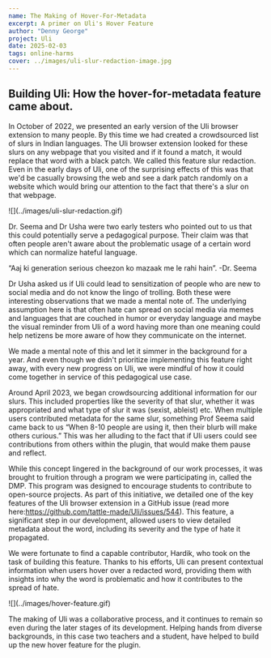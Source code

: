 ```yaml
---
name: The Making of Hover-For-Metadata
excerpt: A primer on Uli's Hover Feature
author: "Denny George"
project: Uli
date: 2025-02-03
tags: online-harms
cover: ../images/uli-slur-redaction-image.jpg
---
```

  
## Building Uli: How the hover-for-metadata feature came about.

In October of 2022, we presented an early version of the Uli browser extension to many people. 
By this time we had created a crowdsourced list of slurs in Indian languages. The Uli browser extension looked for these slurs on any webpage that you visited and if it found a match, it would replace that word with a black patch. We called this feature slur redaction. 
Even in the early days of Uli, one of the surprising effects of this was that we'd be casually browsing the web and see a dark patch randomly on a website which would bring our attention to the fact that there's a slur on that webpage.


<div className="mt-4">![](../images/uli-slur-redaction.gif)</div>

  
Dr. Seema and Dr Usha were two early testers who pointed out to us that this could potentially serve a pedagogical purpose. Their claim was that often people aren't aware about the problematic usage of a certain word which can normalize hateful language.

 “Aaj ki generation serious cheezon ko mazaak me le rahi hain”. 
									-Dr. Seema 

Dr Usha asked us if Uli could lead to sensitization of people who are new to social media and do not know the lingo of trolling. Both these were interesting observations that we made a mental note of. The underlying assumption here is that often hate can spread on social media via memes and languages that are couched in humor or everyday language and maybe the visual reminder from Uli of a word having more than one meaning could help netizens be more aware of how they communicate on the internet.

We made a mental note of this and let it simmer in the background for a year. And even though we didn't prioritize implementing this feature right away, with every new progress on Uli, we were mindful of how it could come together in service of this pedagogical use case.

Around April  2023, we began crowdsourcing additional information for our slurs. This included properties like the severity of that slur, whether it was appropriated and what type of slur it was (sexist, ableist) etc. When multiple users contributed metadata for the same slur, something Prof Seema said came back to us “When 8-10 people are using it, then their blurb will make others curious.” This was her alluding to the fact that if Uli users could see contributions from others within the plugin, that would make them pause and reflect. 

While this concept lingered in the background of our work processes, it was brought to fruition through a program we were participating in, called the DMP. This program was designed to encourage students to contribute to open-source projects. As part of this initiative, we detailed one of the key features of the Uli browser extension in a GitHub issue (read more here:https://github.com/tattle-made/Uli/issues/544). This feature, a significant step in our development, allowed users to view detailed metadata about the word, including its severity and the type of hate it propagated. 

We were fortunate to find a capable contributor, Hardik, who took on the task of building this feature. Thanks to his efforts, Uli can present contextual information when users hover over a redacted word, providing them with insights into why the word is problematic and how it contributes to the spread of hate.

<div className="mt-4">![](../images/hover-feature.gif)</div>


The making of Uli was a collaborative process, and it continues to remain so even during the later stages of its development. Helping hands from diverse backgrounds, in this case two teachers and a student, have helped to build up the new hover feature for the plugin. 
